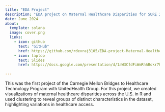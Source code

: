 ```yaml
---
title: "EDA Project"
description: "EDA project on Maternal Healthcare Disparities for SURE 2024 at Carnegie Mellon University"
date: June 2024
about: 
  template: solana
  image: cover.png
  links: 
    - icon: github
      text: "GitHub"
      href: https://github.com/rdevraj3105/EDA-project-Maternal-Healthcare-Disparities.git
    - icon: laptop
      text: Slides
      href: https://docs.google.com/presentation/d/1aW3CfdFiWmRhABokr7kCh-zhEFIp1S6c5V1FsEtjGmw/edit?usp=sharing
   
---
```


This was the first project of the Carnegie Mellon Bridges to Healthcare Technology Program with UnitedHealth Group. For this project, we created visualizations of maternal healthcare disparities across the U.S. in R and used clustering to reveal groups of distinct characteristics in the dataset, highlighting variations in healthcare access.